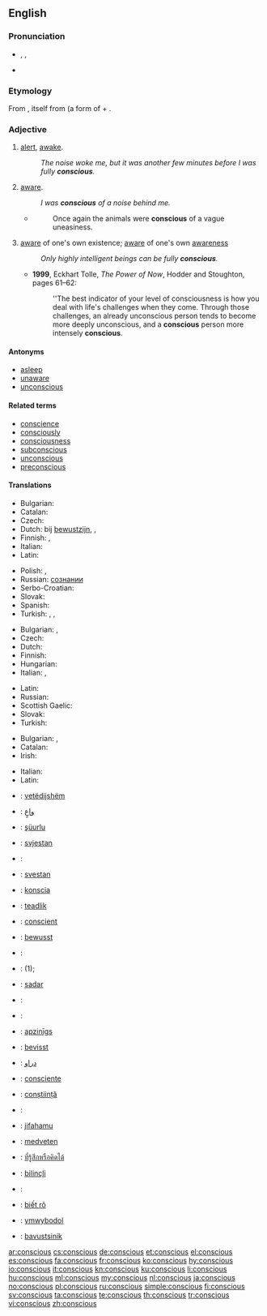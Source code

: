 ==English==

===Pronunciation===
* {{enPR|kŏn'shəs}}, {{IPA|/ˈkɒnʃəs/}}, {{X-SAMPA|/"kQnS@s/}}
* {{audio|en-us-conscious.ogg|Audio (US)}}

===Etymology===
From {{etyl|la}} {{term|conscius|lang=la}}, itself from {{term|con-|lang=la}} (a form of {{term|com-||together|lang=la}} + {{term|scire||to know|lang=la}}.

===Adjective===
{{en-adj}}

# [[alert]], [[awake]].
#: ''The noise woke me, but it was another few minutes before I was fully '''conscious'''.''
# [[aware]].
#: ''I was '''conscious''' of a noise behind me.''
#* {{RQ:Orwell Animal Farm|6}}
#*: Once again the animals were '''conscious''' of a vague uneasiness.
# [[aware]] of one's own existence; [[aware]] of one's own [[awareness]]
#: ''Only highly intelligent beings can be fully '''conscious'''.''
#* '''1999''', Eckhart Tolle, ''The Power of Now'', Hodder and Stoughton, pages 61–62:
#*: ''The best indicator of your level of consciousness is how you deal with life's challenges when they come.  Through those challenges, an already unconscious person tends to become more deeply unconscious, and a '''conscious''' person more intensely '''conscious'''.

====Antonyms====
* [[asleep]]
* [[unaware]]
* [[unconscious]]

====Related terms====
* [[conscience]]
* [[consciously]]
* [[consciousness]]
* [[subconscious]]
* [[unconscious]]
* [[preconscious]]

====Translations====
{{trans-top|alert, awake}}
* Bulgarian: {{t-|bg|в съзнание}}
* Catalan: {{t-|ca|conscient}}
* Czech: {{t+|cs|při}} {{t+|cs|vědomí}}
* Dutch: bij [[bewustzijn]], {{t+|nl|alert}}, {{t+|nl|wakker}}
* Finnish: {{t+|fi|hereillä}}, {{t-|fi|taju|alt=tajuissaan}}
* Italian: {{t-|it|cosciente}}
* Latin: {{t-|la|consciens}}
{{trans-mid}}
* Polish: {{t-|pl|przytomny|m}}, {{t+|pl|świadomy|m}}
* Russian: {{t-|ru|находяшийся|tr=naxod'áš'ijs'a}} {{t+|ru|в|tr=v}} [[сознание|сознании]]
* Serbo-Croatian: {{t-|sh|svjestan|m}}
* Slovak: {{t-|sk|pri}} {{t-|sk|vedomí}}
* Spanish: {{t+|es|consciente}}
* Turkish: {{t+|tr|ayık}}, {{t+|tr|uyanık}}, {{t-|tr|farkında}}
{{trans-bottom}}

{{trans-top|aware}}
* Bulgarian: {{t+|bg|усещащ}}, {{t+|bg|съзнаващ}}
* Czech: {{t-|cs|vědomý}}
* Dutch: {{t+|nl|bewust}}
* Finnish: {{t+|fi|tietoinen}}
* Hungarian: {{t+|hu|tudatos}}
* Italian: {{t-|it|cosciente}}, {{t+|it|conscio|m}}
{{trans-mid}}
* Latin: {{t-|la|consciens}}
* Russian: {{t-|ru|сознающий|tr=soznajúš'ij}}
* Scottish Gaelic: {{t-|gd|mothachail}}
* Slovak: {{t-|sk|vedomý}}
* Turkish: {{t-|tr|farkında}}
{{trans-bottom}}

{{trans-top|aware of one's own existence}}
* Bulgarian: {{t+|bg|съзнателен}},  {{t+|bg|осъзнат}}
* Catalan: {{t-|ca|conscient}}
* Irish: {{t-|ga|comhfhiosach}}
{{trans-mid}}
* Italian: {{t-|it|cosciente}}
* Latin: {{t-|la|consciens}}
{{trans-bottom}}

{{checktrans-top}}
* {{ttbc|sq}}: [[vetëdijshëm]]
* {{ttbc|ar}}: [[واعٍ]]
* {{ttbc|az}}: [[şüurlu]]
* {{ttbc|sh}}: [[svjestan]]
* {{ttbc|cmn}}: {{t|cmn|察觉|chá jué}}
* {{ttbc|sh}}: [[svestan]]
* {{ttbc|eo}}: [[konscia]]
* {{ttbc|et}}: [[teadlik]]
* {{ttbc|fr}}: [[conscient]]
* {{ttbc|de}}: [[bewusst]]
* {{ttbc|el}}: {{t|el|συνειδητός|tr=syneidētós}}
* {{ttbc|he}}: {{t|he|בהכרה|tr=be'hakara}} (1); {{t|he|מודע|tr=muda}}
* {{ttbc|id}}: [[sadar]]
{{trans-mid}}
* {{ttbc|ja}}: {{t|ja|意識した|tr=[[いしき し た]], ishiki-shi-ta}}
* {{ttbc|ko}}: {{t|ko|의식이 있는|tr=ŭisigi-issnŭn}}
* {{ttbc|lv}}: [[apzinīgs]]
* {{ttbc|no}}: [[bevisst]]
* {{ttbc|fa}}: [[ﺩﺭﺍﻭ]]
* {{ttbc|pt}}: [[consciente]]
* {{ttbc|ro}}: [[conștiință]]
* {{ttbc|sh}}: {{t|sh|свестан|tr=svestan}}
* {{ttbc|sw}}: [[jifahamu]]
* {{ttbc|sv}}: [[medveten]]
* {{ttbc|th}}: [[ที่รู้สึกหรือคิดได้]]
* {{ttbc|tr}}: [[bilinçli]]
* {{ttbc|uk}}: {{t|uk|свідомий|tr=svidómij}}
* {{ttbc|vi}}: [[biết rõ]]
* {{ttbc|cy}}: [[ymwybodol]]
* {{ttbc|yi}}: [[bavustsinik]]
{{trans-bottom}}

[[ar:conscious]]
[[cs:conscious]]
[[de:conscious]]
[[et:conscious]]
[[el:conscious]]
[[es:conscious]]
[[fa:conscious]]
[[fr:conscious]]
[[ko:conscious]]
[[hy:conscious]]
[[io:conscious]]
[[it:conscious]]
[[kn:conscious]]
[[ku:conscious]]
[[li:conscious]]
[[hu:conscious]]
[[ml:conscious]]
[[my:conscious]]
[[nl:conscious]]
[[ja:conscious]]
[[no:conscious]]
[[pl:conscious]]
[[ru:conscious]]
[[simple:conscious]]
[[fi:conscious]]
[[sv:conscious]]
[[ta:conscious]]
[[te:conscious]]
[[th:conscious]]
[[tr:conscious]]
[[vi:conscious]]
[[zh:conscious]]